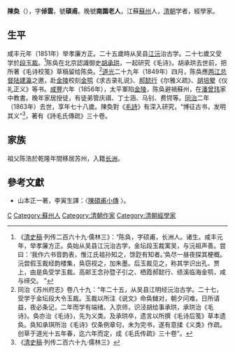 '''陳奐'''（{{bd|1786年||1863年|catIdx=C陳}}），字'''倬雲'''，號'''碩甫'''。晚號'''南園老人'''，江蘇[[蘇州|蘇州]]人，[[清朝|清朝]]学者，經學家。

== 生平 ==
咸丰元年（1851年）举孝廉方正。二十五歲時从吴县[[江沅|江沅]]治古学。二十七歲又受学於[[段玉裁|段玉裁]]。<ref>《[[清史稿|清史稿]]·列传二百六十九·儒林三》：“陈奂，字硕甫，长洲人。诸生。咸丰元年，举孝廉方正。奂始从吴县江沅治古学，金坛段玉裁寓吴，与沅祖声善。尝曰：‘我作六书音韵表，惟江氏祖孙知之，馀尟有知者。’奂尽一昼夜探其梗概。沅尝假玉裁经韵楼集，奂窃视之，加朱墨。后玉裁见之，称其学识出孔、贾上，由是奂受学玉裁。高邮王念孙暨子引之、栖霞郝懿行、绩溪临海金鹗，咸与缔交。 ”</ref>陈奂在北京認識御史[[胡承珙|胡承珙]]，一起研究《毛诗》。胡承珙去世前，把所著《毛诗校笺》草稿留给陈奂。<ref>同治《苏州府志》卷八十九：“年二十五，从吴县江明经沅治古学。二十七，受学于金坛段大令玉裁。玉裁以所注《说文》命奂雠对，朝夕问难，日所请益，夜必条记，二年而学有端绪。入京师，识泾胡给事承珙，承珙治《毛诗》。奂亦治《毛诗》，先为义类。及承珙卒，遗言以所撰《毛诗后笺》草本遗奂。奂知承琪所治《毛诗》仅条例章句，未为完书，遂有意揉《义类》作疏。创草于道光十五年春，迄六年而定，成《毛氏传疏》三十卷”。</ref>[[道光|道光]]二十九年（1849年）四月，陈奂應[[两江总督|两江总督]][[陆建瀛|陆建瀛]]之邀，赴[[金陵|金陵]]校刻[[金鹗|金鹗]]《求古录礼说》、[[郝懿行|郝懿行]]《尔雅义疏》、[[胡培翚|胡培翚]]《仪礼正义》等书。[[咸豐|咸豐]]六年（1856年），太平軍陷[[金陵|金陵]]，陈奂避禍蘇州，在[[潘曾玮|潘曾玮]]家中教書。晚年家居授徒，有徒弟管庆祺、丁士涵、马钊、费锷等。[[同治|同治]]二年（1863年）去世，享年七十八歲。陳奐對《[[毛詩|毛詩]]》有深入研究，“博征古书，发明其义”<ref>《[[清史稿|清史稿]]·列传二百六十九·儒林三》</ref>，著有《詩毛氏傳疏》三十卷。

== 家族 ==
祖父陈浩於乾隆年間移居苏州，入籍[[長洲縣|长洲]]。

==參考文獻==
{{reflist}}
*山本正一著，李寅生譯：〈[http://www.litphil.sinica.edu.tw/home/publish/PDF/Newsletter/38/38-119-135.pdf 陳碩甫小傳] {{Wayback|url=http://www.litphil.sinica.edu.tw/home/publish/PDF/Newsletter/38/38-119-135.pdf |date=20141103164916 }}〉。

{{Normdaten}}
{{DEFAULTSORT:ChenYang}}
[[Category:陳姓|C]]
[[Category:蘇州人|Category:蘇州人]]
[[Category:清朝作家|Category:清朝作家]]
[[Category:清朝經學家|Category:清朝經學家]]